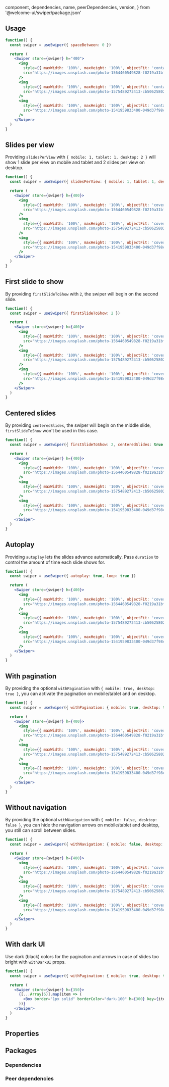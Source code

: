 
  component,
  dependencies,
  name,
  peerDependencies,
  version,
} from '@welcome-ui/swiper/package.json'

<showcase
  version={version}
  name={name}
  component={component}
  description="Allows user to build a simple swiper with images or contents."
/>

## Usage

```jsx
function() {
  const swiper = useSwiper({ spaceBetween: 0 })

  return (
    <Swiper store={swiper} h="400">
      <img
        style={{ maxWidth: '100%', maxHeight: '100%', objectFit: 'contain' }}
        src="https://images.unsplash.com/photo-1564460549828-f0219a31bf90?ixlib=rb-1.2.1&ixid=eyJhcHBfaWQiOjEyMDd9&auto=format&fit=crop&w=1350&q=80"
      />
      <img
        style={{ maxWidth: '100%', maxHeight: '100%', objectFit: 'contain' }}
        src="https://images.unsplash.com/photo-1575489272413-cb506258027e?ixlib=rb-1.2.1&ixid=eyJhcHBfaWQiOjEyMDd9&auto=format&fit=crop&w=1350&q=80"
      />
      <img
        style={{ maxWidth: '100%', maxHeight: '100%', objectFit: 'contain' }}
        src="https://images.unsplash.com/photo-1541959833400-049d37f98ccd?ixlib=rb-1.2.1&ixid=eyJhcHBfaWQiOjEyMDd9&auto=format&fit=crop&w=1350&q=80"
      />
    </Swiper>
  )
}
```

## Slides per view

Providing `slidesPerView` with `{ mobile: 1, tablet: 1, desktop: 2 }` will show 1 slide per view on mobile and tablet and 2 slides per view on desktop.

```jsx
function() {
  const swiper = useSwiper({ slidesPerView: { mobile: 1, tablet: 1, desktop: 2 } })

  return (
    <Swiper store={swiper} h={400}>
      <img
        style={{ maxWidth: '100%', maxHeight: '100%', objectFit: 'cover' }}
        src="https://images.unsplash.com/photo-1564460549828-f0219a31bf90?ixlib=rb-1.2.1&ixid=eyJhcHBfaWQiOjEyMDd9&auto=format&fit=crop&w=1350&q=80"
      />
      <img
        style={{ maxWidth: '100%', maxHeight: '100%', objectFit: 'cover' }}
        src="https://images.unsplash.com/photo-1575489272413-cb506258027e?ixlib=rb-1.2.1&ixid=eyJhcHBfaWQiOjEyMDd9&auto=format&fit=crop&w=1350&q=80"
      />
      <img
        style={{ maxWidth: '100%', maxHeight: '100%', objectFit: 'cover' }}
        src="https://images.unsplash.com/photo-1541959833400-049d37f98ccd?ixlib=rb-1.2.1&ixid=eyJhcHBfaWQiOjEyMDd9&auto=format&fit=crop&w=1350&q=80"
      />
    </Swiper>
  )
}
```

## First slide to show

By providing `firstSlideToShow` with `2`, the swiper will begin on the second slide.

```jsx
function() {
  const swiper = useSwiper({ firstSlideToShow: 2 })

  return (
    <Swiper store={swiper} h={400}>
      <img
        style={{ maxWidth: '100%', maxHeight: '100%', objectFit: 'cover' }}
        src="https://images.unsplash.com/photo-1564460549828-f0219a31bf90?ixlib=rb-1.2.1&ixid=eyJhcHBfaWQiOjEyMDd9&auto=format&fit=crop&w=1350&q=80"
      />
      <img
        style={{ maxWidth: '100%', maxHeight: '100%', objectFit: 'cover' }}
        src="https://images.unsplash.com/photo-1575489272413-cb506258027e?ixlib=rb-1.2.1&ixid=eyJhcHBfaWQiOjEyMDd9&auto=format&fit=crop&w=1350&q=80"
      />
      <img
        style={{ maxWidth: '100%', maxHeight: '100%', objectFit: 'cover' }}
        src="https://images.unsplash.com/photo-1541959833400-049d37f98ccd?ixlib=rb-1.2.1&ixid=eyJhcHBfaWQiOjEyMDd9&auto=format&fit=crop&w=1350&q=80"
      />
    </Swiper>
  )
}
```

## Centered slides

By providing `centeredSlides`, the swiper will begin on the middle slide, `firstSlideToShow` won't be used in this case.

```jsx
function() {
  const swiper = useSwiper({ firstSlideToShow: 2, centeredSlides: true })

  return (
    <Swiper store={swiper} h={400}>
      <img
        style={{ maxWidth: '100%', maxHeight: '100%', objectFit: 'cover' }}
        src="https://images.unsplash.com/photo-1564460549828-f0219a31bf90?ixlib=rb-1.2.1&ixid=eyJhcHBfaWQiOjEyMDd9&auto=format&fit=crop&w=1350&q=80"
      />
      <img
        style={{ maxWidth: '100%', maxHeight: '100%', objectFit: 'cover' }}
        src="https://images.unsplash.com/photo-1575489272413-cb506258027e?ixlib=rb-1.2.1&ixid=eyJhcHBfaWQiOjEyMDd9&auto=format&fit=crop&w=1350&q=80"
      />
      <img
        style={{ maxWidth: '100%', maxHeight: '100%', objectFit: 'cover' }}
        src="https://images.unsplash.com/photo-1541959833400-049d37f98ccd?ixlib=rb-1.2.1&ixid=eyJhcHBfaWQiOjEyMDd9&auto=format&fit=crop&w=1350&q=80"
      />
    </Swiper>
  )
}
```

## Autoplay

Providing `autoplay` lets the slides advance automatically. Pass `duration` to control the amount of time each slide shows for.

```jsx
function() {
  const swiper = useSwiper({ autoplay: true, loop: true })

  return (
    <Swiper store={swiper} h={400}>
      <img
        style={{ maxWidth: '100%', maxHeight: '100%', objectFit: 'cover' }}
        src="https://images.unsplash.com/photo-1564460549828-f0219a31bf90?ixlib=rb-1.2.1&ixid=eyJhcHBfaWQiOjEyMDd9&auto=format&fit=crop&w=1350&q=80"
      />
      <img
        style={{ maxWidth: '100%', maxHeight: '100%', objectFit: 'cover' }}
        src="https://images.unsplash.com/photo-1575489272413-cb506258027e?ixlib=rb-1.2.1&ixid=eyJhcHBfaWQiOjEyMDd9&auto=format&fit=crop&w=1350&q=80"
      />
      <img
        style={{ maxWidth: '100%', maxHeight: '100%', objectFit: 'cover' }}
        src="https://images.unsplash.com/photo-1541959833400-049d37f98ccd?ixlib=rb-1.2.1&ixid=eyJhcHBfaWQiOjEyMDd9&auto=format&fit=crop&w=1350&q=80"
      />
    </Swiper>
  )
}
```

## With pagination

By providing the optional `withPagination` with `{ mobile: true, desktop: true }`, you can activate the pagination on mobile/tablet and on desktop.

```jsx
function() {
  const swiper = useSwiper({ withPagination: { mobile: true, desktop: true } })

  return (
    <Swiper store={swiper} h={400}>
      <img
        style={{ maxWidth: '100%', maxHeight: '100%', objectFit: 'cover' }}
        src="https://images.unsplash.com/photo-1564460549828-f0219a31bf90?ixlib=rb-1.2.1&ixid=eyJhcHBfaWQiOjEyMDd9&auto=format&fit=crop&w=1350&q=80"
      />
      <img
        style={{ maxWidth: '100%', maxHeight: '100%', objectFit: 'cover' }}
        src="https://images.unsplash.com/photo-1575489272413-cb506258027e?ixlib=rb-1.2.1&ixid=eyJhcHBfaWQiOjEyMDd9&auto=format&fit=crop&w=1350&q=80"
      />
      <img
        style={{ maxWidth: '100%', maxHeight: '100%', objectFit: 'cover' }}
        src="https://images.unsplash.com/photo-1541959833400-049d37f98ccd?ixlib=rb-1.2.1&ixid=eyJhcHBfaWQiOjEyMDd9&auto=format&fit=crop&w=1350&q=80"
      />
    </Swiper>
  )
}
```

## Without navigation

By providing the optional `withNavigation` with `{ mobile: false, desktop: false }`, you can hide the navigation arrows on mobile/tablet and desktop, you still can scroll between slides.

```jsx
function() {
  const swiper = useSwiper({ withNavigation: { mobile: false, desktop: false }})

  return (
    <Swiper store={swiper} h={400}>
      <img
        style={{ maxWidth: '100%', maxHeight: '100%', objectFit: 'cover' }}
        src="https://images.unsplash.com/photo-1564460549828-f0219a31bf90?ixlib=rb-1.2.1&ixid=eyJhcHBfaWQiOjEyMDd9&auto=format&fit=crop&w=1350&q=80"
      />
      <img
        style={{ maxWidth: '100%', maxHeight: '100%', objectFit: 'cover' }}
        src="https://images.unsplash.com/photo-1575489272413-cb506258027e?ixlib=rb-1.2.1&ixid=eyJhcHBfaWQiOjEyMDd9&auto=format&fit=crop&w=1350&q=80"
      />
      <img
        style={{ maxWidth: '100%', maxHeight: '100%', objectFit: 'cover' }}
        src="https://images.unsplash.com/photo-1541959833400-049d37f98ccd?ixlib=rb-1.2.1&ixid=eyJhcHBfaWQiOjEyMDd9&auto=format&fit=crop&w=1350&q=80"
      />
    </Swiper>
  )
}
```

## With dark UI

Use dark (black) colors for the pagination and arrows in case of slides too bright with `withDarkUI` props.

```jsx
function() {
  const swiper = useSwiper({ withPagination: { mobile: true, desktop: true }, withDarkUI: true })

  return (
    <Swiper store={swiper} h={350}>
      {[...Array(6)].map(item => (
        <Box border="1px solid" borderColor="dark-100" h={300} key={item} />
      ))}
    </Swiper>
  )
}
```

## Properties

<props propTypes={props.propTypes.Swiper} />

## Packages

### Dependencies

<dependencies dependencies={dependencies} />

### Peer dependencies

<dependencies dependencies={peerDependencies} />

<pagination />
